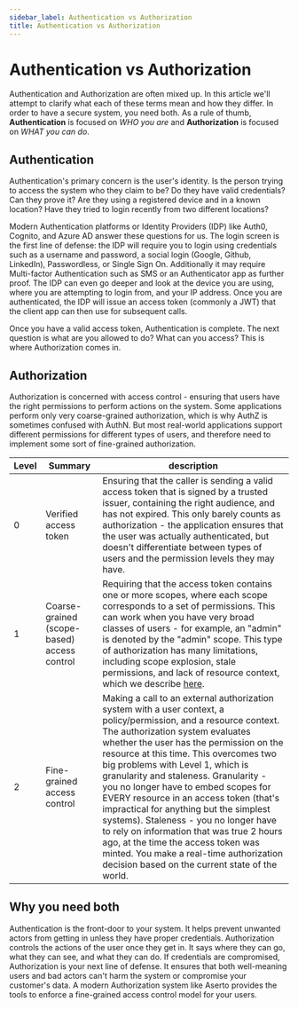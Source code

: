 ```yaml
---
sidebar_label: Authentication vs Authorization
title: Authentication vs Authorization
---
```


# Authentication vs Authorization

Authentication and Authorization are often mixed up. In this article we'll attempt to clarify what each of these terms mean and how they differ. In order to have a secure system, you need both. As a rule of thumb, **Authentication** is focused on _WHO you are_ and **Authorization** is focused on _WHAT you can do_.

## Authentication

Authentication's primary concern is the user's identity. Is the person trying to access the system who they claim to be? Do they have valid credentials? Can they prove it? Are they using a registered device and in a known location? Have they tried to login recently from two different locations? 

Modern Authentication platforms or Identity Providers (IDP) like Auth0, Cognito, and Azure AD answer these questions for us. The login screen is the first line of defense: the IDP will require you to login using credentials such as a username and password, a social login (Google, Github, LinkedIn), Passwordless, or Single Sign On. Additionally it may require Multi-factor Authentication such as SMS or an Authenticator app as further proof. The IDP can even go deeper and look at the device you are using, where you are attempting to login from, and your IP address. Once you are authenticated, the IDP will issue an access token (commonly a JWT) that the client app can then use for subsequent calls.

Once you have a valid access token, Authentication is complete.  The next question is what are you allowed to do? What can you access? This is where Authorization comes in.

## Authorization

Authorization is concerned with access control - ensuring that users have the right permissions to perform actions on the system. Some applications perform only very coarse-grained authorization, which is why AuthZ is sometimes confused with AuthN. But most real-world applications support different permissions for different types of users, and therefore need to implement some sort of fine-grained authorization.

| Level | Summary | description |
| ----- | ------- | ----------- |
| 0     | Verified access token | Ensuring that the caller is sending a valid access token that is signed by a trusted issuer, containing the right audience, and has not expired. This only barely counts as authorization - the application ensures that the user was actually authenticated, but doesn't differentiate between types of users and the permission levels they may have. |
| 1     | Coarse-grained (scope-based) access control | Requiring that the access token contains one or more scopes, where each scope corresponds to a set of permissions. This can work when you have very broad classes of users - for example, an "admin" is denoted by the "admin" scope. This type of authorization has many limitations, including scope explosion, stale permissions, and lack of resource context, which we describe [here](https://www.aserto.com/blog/oauth2-scopes-are-not-permissions). |
| 2     | Fine-grained access control | Making a call to an external authorization system with a user context, a policy/permission, and a resource context. The authorization system evaluates whether the user has the permission on the resource at this time. This overcomes two big problems with Level 1, which is granularity and staleness.  Granularity - you no longer have to embed scopes for EVERY resource in an access token (that's impractical for anything but the simplest systems). Staleness - you no longer have to rely on information that was true 2 hours ago, at the time the access token was minted.  You make a real-time authorization decision based on the current state of the world. |

## Why you need both

Authentication is the front-door to your system. It helps prevent unwanted actors from getting in unless they have proper credentials. Authorization controls the actions of the user once they get in. It says where they can go, what they can see, and what they can do. If credentials are compromised, Authorization is your next line of defense. It ensures that both well-meaning users and bad actors can't harm the system or compromise your customer's data. A modern Authorization system like Aserto provides the tools to enforce a fine-grained access control model for your users.
